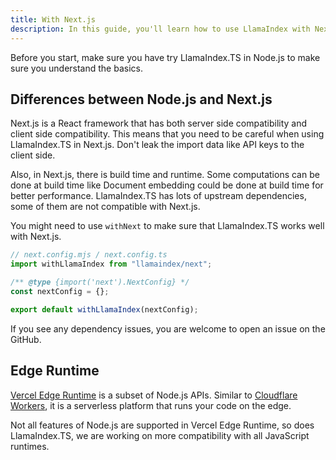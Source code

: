 ```yaml
---
title: With Next.js
description: In this guide, you'll learn how to use LlamaIndex with Next.js.
---
```


Before you start, make sure you have try LlamaIndex.TS in Node.js to make sure you understand the basics.

<Card
  title="Getting Started with LlamaIndex.TS in Node.js"
  href="/docs/llamaindex/getting_started/frameworks/node"
/>

## Differences between Node.js and Next.js

Next.js is a React framework that has both server side compatibility and client side compatibility.
This means that you need to be careful when using LlamaIndex.TS in Next.js.
Don't leak the import data like API keys to the client side.

Also, in Next.js, there is build time and runtime. Some computations can be done at build time like Document embedding could be done at build time for better performance.
LlamaIndex.TS has lots of upstream dependencies, some of them are not compatible with Next.js.

You might need to use `withNext` to make sure that LlamaIndex.TS works well with Next.js.

```js
// next.config.mjs / next.config.ts
import withLlamaIndex from "llamaindex/next";

/** @type {import('next').NextConfig} */
const nextConfig = {};

export default withLlamaIndex(nextConfig);
```

If you see any dependency issues, you are welcome to open an issue on the GitHub.

## Edge Runtime

[Vercel Edge Runtime](https://edge-runtime.vercel.app/) is a subset of Node.js APIs. Similar to [Cloudflare Workers](/docs/llamaindex/getting_started/frameworks/cloudflare#difference-between-nodejs-and-cloudflare-worker),
it is a serverless platform that runs your code on the edge.

Not all features of Node.js are supported in Vercel Edge Runtime, so does LlamaIndex.TS, we are working on more compatibility with all JavaScript runtimes.
